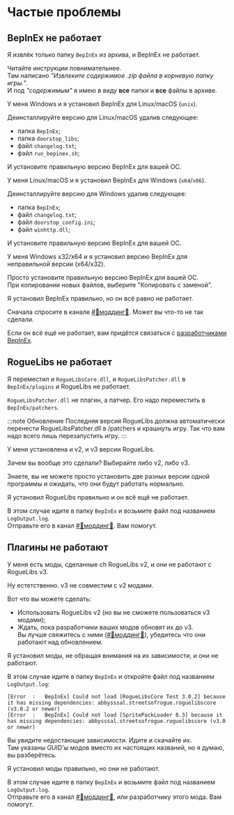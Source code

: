 # Частые проблемы


## BepInEx не работает

<FAQ>
<Question>

Я извлёк только папку `BepInEx` из архива, и BepInEx не работает.

</Question>

Читайте инструкции повнимательнее.  
Там написано *"Извлеките содержимое .zip файла в корневую папку игры."*.  
И под *"содержимым"* я имею в виду **все** папки и **все** файлы в архиве.

</FAQ>

<FAQ>
<Question>

У меня Windows и я установил BepInEx для Linux/macOS (`unix`).

</Question>

Деинсталлируйте версию для Linux/macOS удалив следующее:
- папка `BepInEx`;
- папка `doorstop_libs`;
- файл `changelog.txt`;
- файл `run_bepinex.sh`;

И установите правильную версию BepInEx для вашей ОС.

</FAQ>

<FAQ>
<Question>

У меня Linux/macOS и я установил BepInEx для Windows (`x64`/`x86`).

</Question>

Деинсталлируйте версию для Windows удалив следующее:
- папка `BepInEx`;
- файл `changelog.txt`;
- файл `doorstop_config.ini`;
- файл `winhttp.dll`;

И установите правильную версию BepInEx для вашей ОС.

</FAQ>

<FAQ>
<Question>У меня Windows x32/x64 и я установил версию BepInEx для неправильной версии (x64/x32).</Question>

Просто установите правильную версию BepInEx для вашей ОС.  
При копировании новых файлов, выберите "Копировать с заменой".

</FAQ>

<FAQ>
<Question>Я установил BepInEx правильно, но он всё равно не работает.</Question>

Сначала спросите в канале [#💬моддинг🔧](https://discord.gg/ja9B2VeReJ). Может вы что-то не так сделали.

Если он всё ещё не работает, вам придётся связаться с [разработчиками BepInEx](https://github.com/BepInEx/BepInEx/issues/new/choose).

</FAQ>

## RogueLibs не работает

<FAQ>
<Question>

Я переместил и `RogueLibsCore.dll`, и `RogueLibsPatcher.dll` в `BepInEx/plugins` и RogueLibs не работает.

</Question>

`RogueLibsPatcher.dll` не плагин, а патчер. Его надо переместить в `BepInEx/patchers`.

:::note Обновление
Последняя версия RogueLibs должна автоматически перенести RogueLibsPatcher.dll в /patchers и крашнуть игру. Так что вам надо всего лишь перезапустить игру.
:::

</FAQ>

<FAQ>
<Question>У меня установлена и v2, и v3 версии RogueLibs.</Question>

Зачем вы вообще это сделали? Выбирайте либо v2, либо v3.

Знаете, вы не можете просто установить две разных версии одной программы и ожидать, что они будут работать нормально.

</FAQ>

<FAQ>
<Question>Я установил RogueLibs правильно и он всё ещё не работает.</Question>

В этом случае идите в папку `BepInEx` и возьмите файл под названием `LogOutput.log`.  
Отправьте его в канал [#💬моддинг🔧](https://discord.gg/ja9B2VeReJ). Вам помогут.

</FAQ>

## Плагины не работают

<FAQ>
<Question>У меня есть моды, сделанные сh RogueLibs v2, и они не работают с RogueLibs v3.</Question>

Ну естетственно. v3 не совместим с v2 модами.

Вот что вы можете сделать:
- Использовать RogueLibs v2 (но вы не сможете пользоваться v3 модами);
- Ждать, пока разработчики ваших модов обновят их до v3.  
  Вы лучше свяжитесь с ними ([#💬моддинг🔧](https://discord.gg/ja9B2VeReJ)), убедитесь что они работают над обновлением.

</FAQ>

<FAQ>
<Question>Я установил моды, не обращая внимания на их зависимости, и они не работают.</Question>

В этом случае идите в папку `BepInEx` и откройте файл под названием `LogOutput.log`:

```
[Error  :   BepInEx] Could not load [RogueLibsCore Test 3.0.2] because it has missing dependencies: abbysssal.streetsofrogue.roguelibscore (v3.0.2 or newer)
[Error  :   BepInEx] Could not load [SpritePackLoader 0.3] because it has missing dependencies: abbysssal.streetsofrogue.roguelibscore (v3.0 or newer)
```

Вы увидите недостающие зависимости. Идите и скачайте их.  
Там указаны GUID'ы модов вместо их настоящих названий, но я думаю, вы разберётесь.

</FAQ>

<FAQ>
<Question>Я установил моды правильно, но они не работают.</Question>

В этом случае идите в папку `BepInEx` и возьмите файл под названием `LogOutput.log`.  
Отправьте его в канал [#💬моддинг🔧](https://discord.gg/ja9B2VeReJ), или разработчику этого мода. Вам помогут.

</FAQ>

